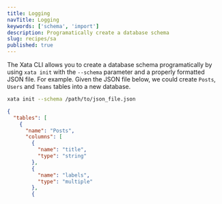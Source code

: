 ```yaml
---
title: Logging
navTitle: Logging
keywords: ['schema', 'import']
description: Programatically create a database schema
slug: recipes/sa
published: true
---
```


The Xata CLI allows you to create a database schema programatically by using `xata init` with the `--schema` parameter and a properly formatted JSON file. For example. Given the JSON file below, we could create `Posts`, `Users` and `Teams` tables into a new database.

```sh
xata init --schema /path/to/json_file.json
```

```json
{
  "tables": [
    {
      "name": "Posts",
      "columns": [
        {
          "name": "title",
          "type": "string"
        },
        {
          "name": "labels",
          "type": "multiple"
        },
        {
```
